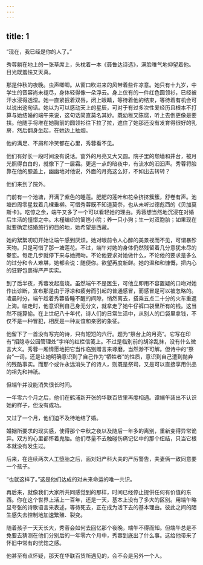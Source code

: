 ```yaml
---
---
---
```

title: 1
---




“现在，我已经是你的人了。”

秀蓉躺在地上的一张草席上，头枕着一本《聂鲁达诗选》，满脸稚气地仰望着他。目光既羞怯又天真。

那是仲秋的夜晚。虫声唧唧。从窗口吹进来的风带着些许凉意。她只有十九岁，中学生的音容尚未褪尽，身体轻得像一朵浮云。身上仅有的一件红色圆领衫，已经被汗水浸得透湿。她一直紧抿着双唇，闭上眼睛，等待着他的结束，等待着有机会可以说出这句话。她以为可以感动天上的星辰，可对于有过多次性爱经历且根本不打算与她结婚的端午来说，这句话简直莫名其妙。既幼稚又陈腐，听上去倒更像是要挟。他随手将堆在她胸前的圆领衫往下拉了拉，遮住了她那还没有发育得很好的乳房，然后翻身坐起，在她边上抽烟。

他的满足、不屑和冷笑都在心里，秀蓉看不见。

他们有好长一段时间没有说话。窗外的月亮又大又圆。院子里的颓墙和井台，被月光照得白白的，就像下了一层霜。更远一点的暗夜中，有流水的汩汩声。秀蓉将脸靠在他的膝盖上，幽幽地对他说，外面的月亮这么好，不如出去转转？

他们来到了院外。

门前有一个池塘，开满了紫色的睡莲。肥肥的莲叶和花朵挤挤簇簇，舒卷有声。池塘四周零星栽着几棵垂柳。可惜秀蓉既不知道莫奈，也从未听过德彪西的《贝加莫斯卡》。吃惊之余，端午又多了一个可以看轻她的理由。秀蓉想当然地沉浸在对婚后生活的憧憬之中。木槿编织的篱笆小院；养一只小狗；生一对双胞胎；如果现在就要确定结婚旅行的目的地，她希望是西藏。

她的絮絮叨叨开始让端午感到厌烦。她对眼前令人心醉的美景视而不见，可谓暴殄天物。只是可惜了那一塘莲花。不过，端午对她的身体仍然残留着几分意犹未尽的眷恋。每走几步就停下来与她拥吻。不论他要求对她做什么，不论他的要求是多么的过分和令人难堪，她都会说：随便你。欲望再度新鲜。她的温和和慷慨，把内心的狂野包裹得严严实实。

到了后半夜，秀蓉发起高烧。虽然端午不是医生，可他立即用不容置疑的口吻对她作出诊断，宣布那是由于浮凉和疲劳而引起的普通感冒，而感冒是可以被忽略的。凌晨时分，端午趁着秀蓉昏睡不醒的间隙，悄然离去，搭乘五点二十分的火车重返上海。临走时，他意识到自己身无分文，就拿走了她牛仔裤口袋里所有的钱。这当然不能算偷。在上世纪八十年代，诗人们的日常生活中，从别人的口袋里拿钱，不仅不是一种冒犯，相反是一种友谊和亲密的象征。

他留下了一首没有写完的诗，只有短短的六行。题为“祭台上的月亮”。它写在印有“招隐寺公园管理处”字样的红栏信笺上。不过是临别前的胡涂乱抹，没有什么微言大义。秀蓉一厢情愿地把它当作临别赠言来琢磨，当然渺不可解。但诗中的“祭台”一词，还是让她明确意识到了自己作为“牺牲者”的性质，意识到自己遭到抛弃的残酷事实。而那个或许永远消失了的诗人，则既是祭司，又是可以直接享用供品的祖先和神祇。

但端午并没能消失很长时间。

一年零六个月之后，他们在鹤浦新开张的华联百货里再度相遇。谭端午装出不认识她的样子，但没有成功。

又过了一个月，他们迫不及待地结了婚。

婚姻所要求的现实感，使得那个中秋之夜以及随后一年多的离别，重新变得异常诡异。双方的心里都怀着鬼胎。他们尽量不去触碰伤痛记忆中的那个纽结，只当它根本就没有发生过。

后来，在连续两次人工堕胎之后，面对妇产科大夫的严厉警告，夫妻俩一致同意要一个孩子。

“也就这样了。”这是他们达成的对未来命运的唯一共识。

再后来，就像我们大家所共同感觉到的那样，时间已经停止提供任何有价值的东西。你在这个世界上活上一百年，还是一天，基本上没有了多大的区别。用端午略显夸张的诗歌语言来表述，等待死去，正在成为活下去的基本理由。彼此之间的陌生感失去控制地加速繁殖、裂变。

随着孩子一天天长大，秀蓉会如何去回忆那个夜晚，端午不得而知。但端午总是不免要去猜测在他们分别后的一年零六个月中，秀蓉到底出了什么事。这给他带来了怀旧中常有的恍惚之感。

他甚至有点怀疑，那天在华联百货所遇见的，会不会是另外一个人。